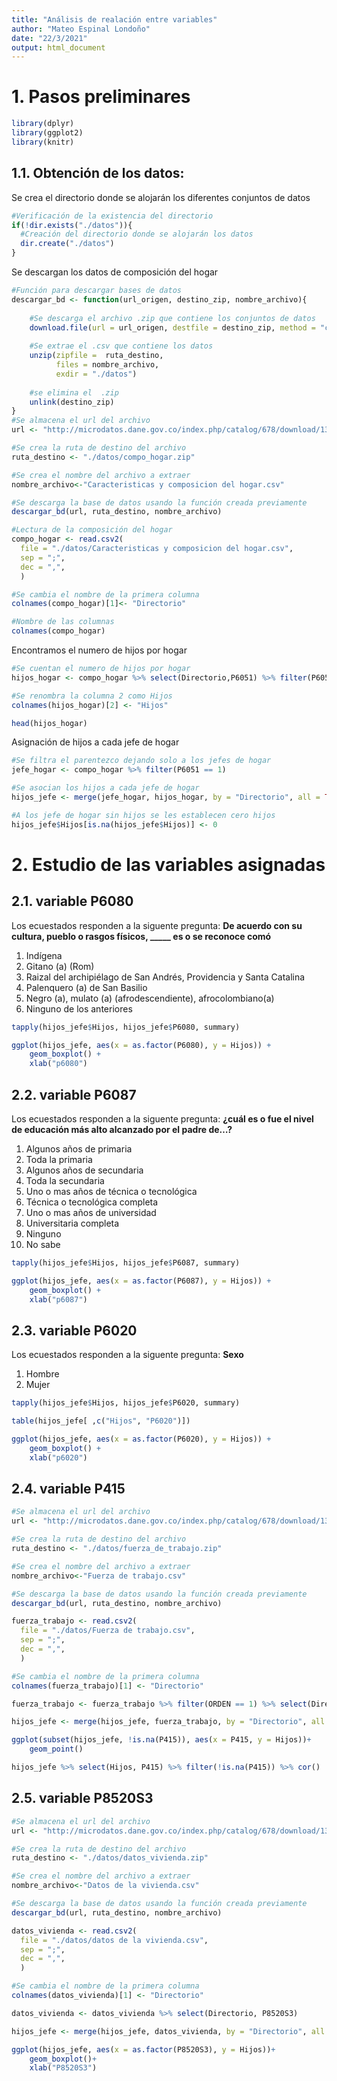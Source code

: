 ```yaml
---
title: "Análisis de realación entre variables"
author: "Mateo Espinal Londoño"
date: "22/3/2021"
output: html_document
---
```


# 1. Pasos preliminares
```r
library(dplyr)
library(ggplot2)
library(knitr)
```

## 1.1. Obtención de los datos:

Se crea el directorio donde se alojarán los diferentes conjuntos de datos 
```r
#Verificación de la existencia del directorio
if(!dir.exists("./datos")){
  #Creación del directorio donde se alojarán los datos
  dir.create("./datos")
}
```

Se descargan los datos de composición del hogar
```r
#Función para descargar bases de datos
descargar_bd <- function(url_origen, destino_zip, nombre_archivo){
    
    #Se descarga el archivo .zip que contiene los conjuntos de datos 
    download.file(url = url_origen, destfile = destino_zip, method = "curl")
    
    #Se extrae el .csv que contiene los datos
    unzip(zipfile =  ruta_destino, 
          files = nombre_archivo,
          exdir = "./datos")
    
    #se elimina el  .zip
    unlink(destino_zip)
}
#Se almacena el url del archivo
url <- "http://microdatos.dane.gov.co/index.php/catalog/678/download/13707"

#Se crea la ruta de destino del archivo
ruta_destino <- "./datos/compo_hogar.zip"

#Se crea el nombre del archivo a extraer
nombre_archivo<-"Caracteristicas y composicion del hogar.csv"

#Se descarga la base de datos usando la función creada previamente
descargar_bd(url, ruta_destino, nombre_archivo)

```

```r
#Lectura de la composición del hogar
compo_hogar <- read.csv2(
  file = "./datos/Caracteristicas y composicion del hogar.csv",
  sep = ";",
  dec = ",",
  )

#Se cambia el nombre de la primera columna
colnames(compo_hogar)[1]<- "Directorio"

#Nombre de las columnas
colnames(compo_hogar)

```

Encontramos el numero de hijos por hogar
```r

#Se cuentan el numero de hijos por hogar
hijos_hogar <- compo_hogar %>% select(Directorio,P6051) %>% filter(P6051 == 3) %>% count(Directorio)

#Se renombra la columna 2 como Hijos
colnames(hijos_hogar)[2] <- "Hijos"

head(hijos_hogar)
```

Asignación de hijos a cada jefe de hogar
```r
#Se filtra el parentezco dejando solo a los jefes de hogar
jefe_hogar <- compo_hogar %>% filter(P6051 == 1)

#Se asocian los hijos a cada jefe de hogar
hijos_jefe <- merge(jefe_hogar, hijos_hogar, by = "Directorio", all = TRUE)

#A los jefe de hogar sin hijos se les establecen cero hijos
hijos_jefe$Hijos[is.na(hijos_jefe$Hijos)] <- 0
```


# 2. Estudio de las variables asignadas

## 2.1. variable P6080
Los ecuestados responden a la siguente pregunta: **De acuerdo con su cultura, pueblo o rasgos físicos, _____ es o se reconoce comó**

1. Indígena
2. Gitano (a) (Rom)
3. Raizal del archipiélago de San Andrés, Providencia y Santa Catalina
4. Palenquero (a) de San Basilio
5. Negro (a), mulato (a) (afrodescendiente), afrocolombiano(a)
6. Ninguno de los anteriores

```r
tapply(hijos_jefe$Hijos, hijos_jefe$P6080, summary)
```

```r
ggplot(hijos_jefe, aes(x = as.factor(P6080), y = Hijos)) +
    geom_boxplot() +
    xlab("p6080")
```

## 2.2. variable P6087
Los ecuestados responden a la siguente pregunta: **¿cuál es o fue el nivel de educación más alto alcanzado por el padre de…?**

1. Algunos años de primaria
2. Toda la primaria
3. Algunos años de secundaria
4. Toda la secundaria
5. Uno o mas años de técnica o tecnológica
6. Técnica o tecnológica completa
7. Uno o mas años de universidad
8. Universitaria completa
9. Ninguno
10. No sabe

```r
tapply(hijos_jefe$Hijos, hijos_jefe$P6087, summary)
```

```r
ggplot(hijos_jefe, aes(x = as.factor(P6087), y = Hijos)) +
    geom_boxplot() +
    xlab("p6087")
```

## 2.3. variable P6020
Los ecuestados responden a la siguente pregunta: **Sexo**

1. Hombre
2. Mujer

```r
tapply(hijos_jefe$Hijos, hijos_jefe$P6020, summary)
```
```r
table(hijos_jefe[ ,c("Hijos", "P6020")])
```


```r
ggplot(hijos_jefe, aes(x = as.factor(P6020), y = Hijos)) +
    geom_boxplot() +
    xlab("p6020")
```

## 2.4. variable P415

```r
#Se almacena el url del archivo
url <- "http://microdatos.dane.gov.co/index.php/catalog/678/download/13711"

#Se crea la ruta de destino del archivo
ruta_destino <- "./datos/fuerza_de_trabajo.zip"

#Se crea el nombre del archivo a extraer
nombre_archivo<-"Fuerza de trabajo.csv"

#Se descarga la base de datos usando la función creada previamente
descargar_bd(url, ruta_destino, nombre_archivo)
```
```r
fuerza_trabajo <- read.csv2(
  file = "./datos/Fuerza de trabajo.csv",
  sep = ";",
  dec = ",",
  )

#Se cambia el nombre de la primera columna
colnames(fuerza_trabajo)[1] <- "Directorio"

fuerza_trabajo <- fuerza_trabajo %>% filter(ORDEN == 1) %>% select(Directorio,P415)

hijos_jefe <- merge(hijos_jefe, fuerza_trabajo, by = "Directorio", all = TRUE)

ggplot(subset(hijos_jefe, !is.na(P415)), aes(x = P415, y = Hijos))+
    geom_point()
```

```r
hijos_jefe %>% select(Hijos, P415) %>% filter(!is.na(P415)) %>% cor()
```

## 2.5. variable P8520S3
```r
#Se almacena el url del archivo
url <- "http://microdatos.dane.gov.co/index.php/catalog/678/download/13705"

#Se crea la ruta de destino del archivo
ruta_destino <- "./datos/datos_vivienda.zip"

#Se crea el nombre del archivo a extraer
nombre_archivo<-"Datos de la vivienda.csv"

#Se descarga la base de datos usando la función creada previamente
descargar_bd(url, ruta_destino, nombre_archivo)
```

```r
datos_vivienda <- read.csv2(
  file = "./datos/datos de la vivienda.csv",
  sep = ";",
  dec = ",",
  )

#Se cambia el nombre de la primera columna
colnames(datos_vivienda)[1] <- "Directorio"

datos_vivienda <- datos_vivienda %>% select(Directorio, P8520S3) 

hijos_jefe <- merge(hijos_jefe, datos_vivienda, by = "Directorio", all = TRUE)

ggplot(hijos_jefe, aes(x = as.factor(P8520S3), y = Hijos))+
    geom_boxplot()+
    xlab("P8520S3")
```

